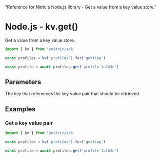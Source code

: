   "Reference for Nitric's Node.js library - Get a value from a key value store."

# Node.js - kv.get()

Get a value from a key value store.

```javascript
import { kv } from '@nitric/sdk'

const profiles = kv('profiles').for('getting')

const profile = await profiles.get('profile-1a2b3c')
```

## Parameters

<Properties>
  <Property name="key" required type="string">
    The key that references the key value pair that should be retrieved.
  </Property>
</Properties>

## Examples

### Get a key value pair

```javascript
import { kv } from '@nitric/sdk'

const profiles = kv('profiles').for('getting')

const profile = await profiles.get('profile-1a2b3c')
```
